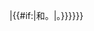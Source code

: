 {{Hatnote|[[File:Disambig_gray.svg|25px|link=Wikipedia:消歧义]]&nbsp;&nbsp;關於{{{1}}}，請見{{{2}}}{{#if:{{{4|}}}|。關於{{{3}}}，請見{{{4}}}{{#if:{{{6|}}}|。關於{{{5}}}，請見{{{6}}}。|。}}|{{#if:{{{3|}}}|和{{{3}}}。|。}}}}}}<noinclude>{{Documentation}}</noinclude>